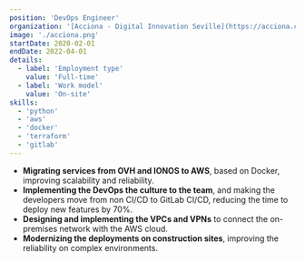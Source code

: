 ```yaml
---
position: 'DevOps Engineer'
organization: '[Acciona - Digital Innovation Seville](https://acciona.com/)'
image: './acciona.png'
startDate: 2020-02-01
endDate: 2022-04-01
details:
  - label: 'Employment type'
    value: 'Full-time'
  - label: 'Work model'
    value: 'On-site'
skills:
  - 'python'
  - 'aws'
  - 'docker'
  - 'terraform'
  - 'gitlab'
---
```


- **Migrating services from OVH and IONOS to AWS**, based on Docker, improving scalability and reliability.
- **Implementing the DevOps the culture to the team**, and making the developers move from non CI/CD to GitLab CI/CD, reducing the time to deploy new features by 70%.
- **Designing and implementing the VPCs and VPNs** to connect the on-premises network with the AWS cloud.
- **Modernizing the deployments on construction sites**, improving the reliability on complex environments.
